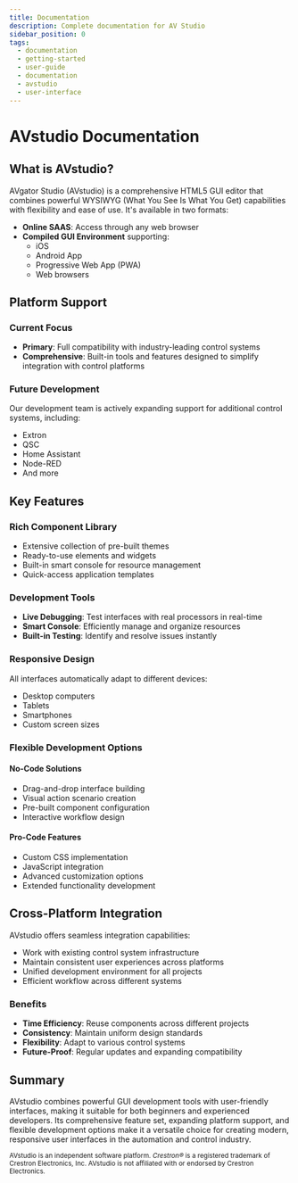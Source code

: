 ```yaml
---
title: Documentation
description: Complete documentation for AV Studio
sidebar_position: 0
tags:
  - documentation
  - getting-started
  - user-guide
  - documentation
  - avstudio
  - user-interface
---
```



# AVstudio Documentation

## What is AVstudio?

AVgator Studio (AVstudio) is a comprehensive HTML5 GUI editor that combines powerful WYSIWYG (What You See Is What You Get) capabilities with flexibility and ease of use. It's available in two formats:

- **Online SAAS**: Access through any web browser
- **Compiled GUI Environment** supporting:
  - iOS
  - Android App
  - Progressive Web App (PWA)
  - Web browsers

## Platform Support

### Current Focus
- **Primary**: Full compatibility with industry-leading control systems
- **Comprehensive**: Built-in tools and features designed to simplify integration with control platforms

### Future Development
Our development team is actively expanding support for additional control systems, including:
- Extron
- QSC
- Home Assistant
- Node-RED
- And more

## Key Features

### Rich Component Library
- Extensive collection of pre-built themes
- Ready-to-use elements and widgets
- Built-in smart console for resource management
- Quick-access application templates

### Development Tools
- **Live Debugging**: Test interfaces with real processors in real-time
- **Smart Console**: Efficiently manage and organize resources
- **Built-in Testing**: Identify and resolve issues instantly

### Responsive Design
All interfaces automatically adapt to different devices:
- Desktop computers
- Tablets
- Smartphones
- Custom screen sizes

### Flexible Development Options

#### No-Code Solutions
- Drag-and-drop interface building
- Visual action scenario creation
- Pre-built component configuration
- Interactive workflow design

#### Pro-Code Features
- Custom CSS implementation
- JavaScript integration
- Advanced customization options
- Extended functionality development

## Cross-Platform Integration

AVstudio offers seamless integration capabilities:
- Work with existing control system infrastructure
- Maintain consistent user experiences across platforms
- Unified development environment for all projects
- Efficient workflow across different systems

### Benefits
- **Time Efficiency**: Reuse components across different projects
- **Consistency**: Maintain uniform design standards
- **Flexibility**: Adapt to various control systems
- **Future-Proof**: Regular updates and expanding compatibility

## Summary

AVstudio combines powerful GUI development tools with user-friendly interfaces, making it suitable for both beginners and experienced developers. Its comprehensive feature set, expanding platform support, and flexible development options make it a versatile choice for creating modern, responsive user interfaces in the automation and control industry.

<sub>AVstudio is an independent software platform. <em>Crestron®</em> is a registered trademark of Crestron Electronics, Inc. AVstudio is not affiliated with or endorsed by Crestron Electronics.</sub>
